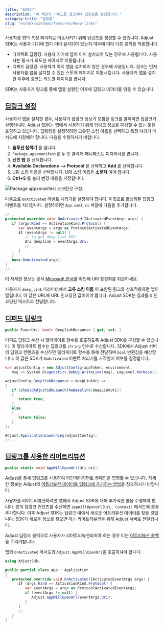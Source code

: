 ```yaml
---
title: "딥링킹"
description: "이 섹션의 가이드를 참조하여 딥링킹을 설정합니다."
category-title: "딥링킹"
slug: "en/sdk/windows/features/deep-links"
---
```

사용자를 앱의 특정 페이지로 이동시키기 위해 딥링크를 생성할 수 있습니다. Adjust SDK는 사용자 기기에 앱이 이미 설치되어 있는지 여부에 따라 다른 로직을 적용합니다.

* 다이렉트 딥링킹: 사용자 기기에 앱이 이미 설치되어 있는 경우에 사용됩니다. 사용자는 링크가 의도한 페이지로 이동됩니다.
* 디퍼드 딥링킹: 사용자가 아직 앱을 설치하지 않은 경우에 사용됩니다. 링크는 먼저 사용자를 앱을 설치할 수 있는 스토어 페이지로 이동시킵니다. 사용자가 앱을 설치한 이후에 링크는 의도한 페이지를 엽니다.

SDK는 사용자가 링크를 통해 앱을 실행한 이후에 딥링크 데이터를 읽을 수 있습니다.

[딥링크 설정](set-up-deep-linking)
-----------------------------

사용자가 앱을 설치한 경우, 사용자가 딥링크 정보가 포함된 링크를 클릭하면 딥링크가 실행됩니다. Adjust SDK는 앱에서 사용하기 위해 딥링크 정보를 파싱할 수 있는 툴을 포함하고 있습니다. 딥링킹을 설정하려면 고유한 스킴 이름을 선택하고 특정 처리기 메서드에 지정해야 합니다. 다음을 수행하시기 바랍니다.

1. **솔루션 탐색기** 를 엽니다.
2. `Package.appxmanifest`를 두 번 클릭해 매니페스트 디자이너를 엽니다.
3. **선언 탭** 을 선택합니다.
4. **Available Declarations \-\-> Protocol** 을 선택하고 **Add** 를 선택합니다.
5. URI 스킴 이름을 선택합니다. URI 스킴 이름은 **소문자** 여야 합니다.
6. **Ctrl\+S** 를 눌러 변경 내용을 저장합니다.

![Package.appxmanifest 스크린샷 구성.](@images/windows/deep-links/1-configuration.png)

다음으로 `OnActivated` 이벤트 처리기를 설정해야 합니다. 이것으로 활성화된 딥링크 이벤트를 처리합니다. 설정하려면 `App.xaml.cs` 파일에 다음을 추가합니다.
<codeblock title="App.xaml.cs"> 

```cs
// ...
protected override void OnActivated(IActivatedEventArgs args) {
   if (args.Kind == ActivationKind.Protocol) {
      var eventArgs = args as ProtocolActivatedEventArgs;
      if (eventArgs != null) {
         // to get deep link URI:
         Uri deeplink = eventArgs.Uri;
         // ...
      }
   }
   base.OnActivated(args);
}
// ...
```

</CodeBlock> <callout type="seealso"> 

더 자세한 정보는 공식 [Microsoft 문서](https://learn.microsoft.com/en-us/windows/uwp/launch-resume/handle-uri-activation)를 확인해 URI 활성화를 취급하세요.
</Callout> 

사용자가 `deep_link` 파라미터에서 **고유 스킴 이름** 이 포함된 링크와 상호작용하면 앱이 열립니다. 이 값은 URL에 URL 인코딩된 값이어야 합니다. Adjust SDK는 결과를 비인코딩된 텍스트로 전달합니다.

[디퍼드 딥링크](deferred-deep-linking)
--------------------------------

<codeblock title="속성 선언"> 

```cs
public Func<Uri, bool> DeeplinkResponse { get; set; }
```

</CodeBlock> 

디퍼드 딥링크 수신 시 델리게이트 함수를 호출하도록 Adjust SDK를 구성할 수 있습니다. 이 델리게이트 함수는 딥링크를 `string` 인수로 수신합니다. SDK에서 Adjust 서버의 딥링크 컨텐츠를 수신하면 델리게이트 함수를 통해 전달하며 `bool` 반환값을 예상합니다. 이 값은 SDK가 `OnActivated` 이벤트 처리기를 시작할지 여부를 결정합니다.
<codeblock highlight="{range: 4-14}"> 

```cs
var adjustConfig = new AdjustConfig(appToken, environment,
   msg => System.Diagnostics.Debug.WriteLine(msg), LogLevel.Verbose);

adjustConfig.DeeplinkResponse = deepLinkUri =>
{
   if (ShouldAdjustSdkLaunchTheDeeplink(deepLinkUri))
   {
      return true;
   }
   else
   {
      return false;
   }
};

Adjust.ApplicationLaunching(adjustConfig);
// ...
```

</CodeBlock> 

[딥링크를 사용한 리어트리뷰션](reattribution-using-deep-links)
-------------------------------------------------

<codeblock title="메서드 서명"> 

```cs
public static void AppWillOpenUrl(Uri uri);
```

</CodeBlock> <callout type="seealso"> 

Adjust를 통해 딥링크를 사용하여 리인게이지먼트 캠페인을 집행할 수 있습니다. 자세한 정보는 Adjust의 [어트리뷰션 데이터를 딥링크에 추가하는 방법](https://help.adjust.com/en/article/manage-reattributions#track-reattributions-via-deep-link-clicks)을 참조하시기 바랍니다.
</Callout> 

사용자를 리어트리뷰션하려면 앱에서 Adjust SDK에 대해 추가적인 콜을 수행해야 합니다. 앱이 딥링크 컨텐츠를 수신하면 `appWillOpenUrl(Uri, Context)` 메서드에 콜을 추가합니다. 이후 Adjust SDK는 딥링크 내에서 새로운 어트리뷰션 데이터를 찾을 것입니다. SDK가 새로운 정보를 찾으면 이는 리어트리뷰션을 위해 Adjust 서버로 전달됩니다.

Adjust 딥링크 클릭으로 사용자가 리어트리뷰션되어야 하는 경우 이는 [어트리뷰션 콜백](/en/sdk/windows/features/attribution)을 트리거합니다.

앱의 `OnActivated` 메서드의 `Adjust.AppWillOpenUrl`을 호출하셔야 합니다.
<codeblock highlight="{range: 8-10}"> 

```cs
using AdjustSdk;

public partial class App : Application
{
   protected override void OnActivated(IActivatedEventArgs args) {
      if (args.Kind == ActivationKind.Protocol) {
         var eventArgs = args as ProtocolActivatedEventArgs;
         if (eventArgs != null) {
            Adjust.AppWillOpenUrl(eventArgs.Uri);
         }
      }
      //...
   }
}
```

</CodeBlock>

